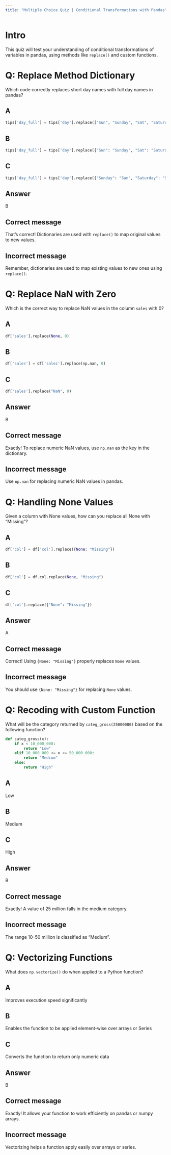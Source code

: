 ```yaml
---
title: "Multiple Choice Quiz | Conditional Transformations with Pandas"
---
```


# Intro 

This quiz will test your understanding of conditional transformations of variables in pandas, using methods like `replace()` and custom functions.

# Q: Replace Method Dictionary

Which code correctly replaces short day names with full day names in pandas?

## A

```python
tips['day_full'] = tips['day'].replace(["Sun", "Sunday", "Sat", "Saturday"])
```

## B

```python
tips['day_full'] = tips['day'].replace({"Sun": "Sunday", "Sat": "Saturday"})
```

## C

```python
tips['day_full'] = tips['day'].replace({"Sunday": "Sun", "Saturday": "Sat"})
```

## Answer

B

## Correct message

That's correct! Dictionaries are used with `replace()` to map original values to new values.

## Incorrect message

Remember, dictionaries are used to map existing values to new ones using `replace()`.

# Q: Replace NaN with Zero

Which is the correct way to replace NaN values in the column `sales` with 0?

## A

```python
df['sales'].replace(None, 0)
```

## B

```python
df['sales'] = df['sales'].replace(np.nan, 0)
```

## C

```python
df['sales'].replace("NaN", 0)
```

## Answer

B

## Correct message

Exactly! To replace numeric NaN values, use `np.nan` as the key in the dictionary.

## Incorrect message

Use `np.nan` for replacing numeric NaN values in pandas.

# Q: Handling None Values

Given a column with None values, how can you replace all None with "Missing"?

## A

```python
df['col'] = df['col'].replace({None: "Missing"})
```

## B

```python
df['col'] = df.col.replace(None, "Missing")
```

## C

```python
df['col'].replace({"None": "Missing"})
```

## Answer

A

## Correct message

Correct! Using `{None: "Missing"}` properly replaces `None` values.

## Incorrect message

You should use `{None: "Missing"}` for replacing `None` values.

# Q: Recoding with Custom Function

What will be the category returned by `categ_gross(25000000)` based on the following function?

```python
def categ_gross(x):
    if x < 10_000_000:
        return "Low"
    elif 10_000_000 <= x <= 50_000_000:
        return "Medium"
    else:
        return "High"
```

## A

Low

## B

Medium

## C

High

## Answer

B

## Correct message

Exactly! A value of 25 million falls in the medium category.

## Incorrect message

The range 10–50 million is classified as "Medium".

# Q: Vectorizing Functions

What does `np.vectorize()` do when applied to a Python function?

## A

Improves execution speed significantly

## B

Enables the function to be applied element-wise over arrays or Series

## C

Converts the function to return only numeric data

## Answer

B

## Correct message

Exactly! It allows your function to work efficiently on pandas or numpy arrays.

## Incorrect message

Vectorizing helps a function apply easily over arrays or series.
